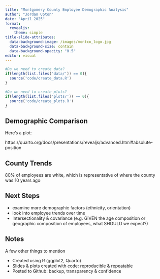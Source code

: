 ```yaml
---
title: "Montgomery County Employee Demographic Analysis"
author: "Jordan Upton"
date: "April 2025"
format: 
  revealjs:
    theme: simple
title-slide-attributes:
  data-background-image: /images/montco_logo.jpg
  data-background-size: contain
  data-background-opacity: "0.5"
editor: visual
---
```




```r
#Do we need to create data?
if(length(list.files('data/')) == 0){
  source('code/create_data.R')
}

#Do we need to create plots?
if(length(list.files('plots/')) == 0){
  source('code/create_plots.R')
}


```

## Demographic Comparison

Here's a plot:

https://quarto.org/docs/presentations/revealjs/advanced.html#absolute-position


## County Trends

80% of employees are white, which is representative of where the county was 10 years ago


## Next Steps

::: {.incremental}
-   examine more demographic factors (ethnicity, orientation)
-   look into employee trends over time
-   Intersectionality & covariance (e.g. GIVEN the age composition or geographic composition of employees, what SHOULD we expect?)
:::

## Notes

A few other things to mention

::: {.incremental}
-   Created using R (ggplot2, Quarto)
-   Slides & plots created with code: reproducible & repeatable 
-   Posted to Github: backup, transparency & confidence
:::



